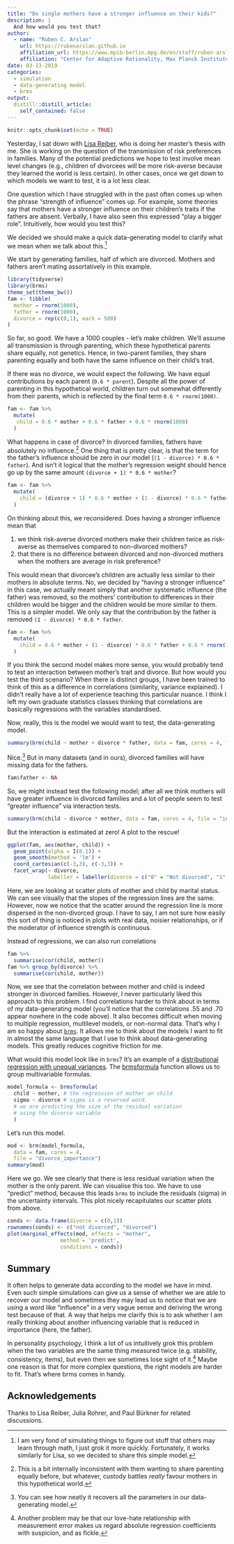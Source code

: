 ```yaml
---
title: "Do single mothers have a stronger influence on their kids?"
description: |
  And how would you test that?
author:
  - name: "Ruben C. Arslan"
    url: https://rubenarslan.github.io
    affiliation_url: https://www.mpib-berlin.mpg.de/en/staff/ruben-arslan
    affiliation: "Center for Adaptive Rationality, Max Planck Institute for Human Development, Berlin" 
date: 03-13-2019
categories: 
  - simulation
  - data-generating model
  - brms
output:
  distill::distill_article:
    self_contained: false
---
```


```r
knitr::opts_chunk$set(echo = TRUE)
```

Yesterday, I sat down with [Lisa Reiber](https://twitter.com/_asilisa_), who is doing
her master's thesis with me. She is working on the question of the transmission
of risk preferences in families. Many of the potential predictions we hope to test
involve mean level changes (e.g., children of divorcees will be more risk-averse because they learned the world is less certain). In other cases, once we get down to
which models we want to test, it is a lot less clear.

One question which I have struggled with in the past often comes up when the
phrase "strength of influence" comes up. For example, some theories say that
mothers have a stronger influence on their children's traits if the fathers are absent.
Verbally, I have also seen this expressed "play a bigger role". Intuitively, how would you test this?

We decided we should make a quick data-generating model to clarify what we mean when we talk about this.^[I am very fond of simulating things to figure out stuff that others may learn through math, I just grok it more quickly. Fortunately, it works similarly for Lisa, so we decided to share this simple model.]

We start by generating families, half of which  are divorced. Mothers and fathers aren't mating assortatively in this example.

```r
library(tidyverse)
library(brms)
theme_set(theme_bw())
fam <- tibble(
  mother = rnorm(1000),
  father = rnorm(1000),
  divorce = rep(c(0,1), each = 500)
)

```

So far, so good. We have a 1000 couples - let's make children. We'll assume all transmission is through parenting, which these hypothetical parents share equally, not genetics. Hence, in two-parent families, they share parenting equally and both have the same influence on their child's trait. 

If there was no divorce, we would expect the following. We have equal contributions
by each parent (`0.6 * parent`). Despite all the power of parenting in this hypothetical world, children turn out somewhat differently from their parents, which is reflected by
the final term `0.6 * rnorm(1000)`.

```r
fam <- fam %>% 
  mutate(
   child = 0.6 * mother + 0.6 * father + 0.6 * rnorm(1000)
  )
```

What happens in case of divorce? In divorced families, fathers have absolutely no influence.^[This is a bit internally inconsistent with them wanting to share parenting equally before, but whatever, custody battles _really_ favour mothers in this hypothetical world.]
One thing that is pretty clear, is that the term for the father's influence should be zero in our model (`(1 - divorce) * 0.6 * father`).
And isn't it logical that the mother's regression weight should hence go up by the same amount `(divorce + 1) * 0.6 * mother`?

```r
fam <- fam %>% 
  mutate(
    child = (divorce + 1) * 0.6 * mother + (1 - divorce) * 0.6 * father + 0.6 * rnorm(1000)
  )
```

On thinking about this, we reconsidered. Does having a stronger influence mean that 

1. we think risk-averse divorced mothers make their children twice as risk-averse as themselves compared to non-divorced mothers?
2. that there is no difference between divorced and non-divorced mothers when the mothers are average in risk preference?

This would mean that divorcee's children are actually less similar to their mothers in absolute terms. No, we decided by "having a stronger influence" in this case, we actually meant simply that another systematic influence (the father) was removed, so the mothers' contribution to differences in their children would be bigger and the children would be more similar to them. This is a simpler model. We only say that the contribution by the father is removed `(1 - divorce) * 0.6 * father`.

```r
fam <- fam %>% 
  mutate(
    child = 0.6 * mother + (1 - divorce) * 0.6 * father + 0.6 * rnorm(1000)
  )
```


If you think the second model makes more sense, you would probably tend to test an interaction between mother's trait and divorce. But how would you test the third scenario?
When there is distinct groups, I have been trained to think of this as a difference in correlations (similarity, variance explained). I didn't really have a lot of experience teaching this particular nuance. I think I left my own graduate statistics classes thinking that correlations are basically regressions with the variables standardised.

Now, really, this is the model we would want to test, the data-generating model.

```r
summary(brm(child ~ mother + divorce * father, data = fam, cores = 4, file = "dgm"))
```

Nice.^[You can see how neatly it recovers all the parameters in our data-generating model.] But in many datasets (and in ours), divorced families will have missing data for the fathers. 

```r
fam$father <- NA
```

So, we might instead test the following model; after all we think mothers will have greater influence in divorced families and a lot of people seem to test "greater influence" via interaction tests.

```r
summary(brm(child ~ divorce * mother, data = fam, cores = 4, file = "interaction_model"))
```

But the interaction is estimated at zero! A plot to the rescue!

```r
ggplot(fam, aes(mother, child)) +
  geom_point(alpha = I(0.1)) +
  geom_smooth(method = 'lm') +
  coord_cartesian(c(-3,3), c(-3,3)) +
  facet_wrap(~ divorce, 
             labeller = labeller(divorce = c("0" = "Not divorced", "1" = "Divorced")))
```

Here, we are looking at scatter plots of mother and child by marital status. We can see visually that the slopes of the regression lines are the same. However, now we notice that the scatter around the regression line is more dispersed in the non-divorced group. I have to say, I am not sure how easily this sort of thing is noticed in plots with real data, noisier relationships, or if the moderator of influence strength is continuous.

Instead of regressions, we can also run correlations

```r
fam %>%  
  summarise(cor(child, mother))
fam %>% group_by(divorce) %>% 
  summarise(cor(child, mother))
```

Now, we see that the correlation between mother and child is indeed stronger in divorced families. However, I never particularly liked this approach to this problem. I find correlations harder to think about in terms of my data-generating model (you'll notice that the correlations .55 and .70 appear nowhere in the code above). It also becomes
difficult when moving to multiple regression, multilevel models, or non-normal data. That's why I am so happy about [`brms`](https://github.com/paul-buerkner/brms). It allows me to think about the models I want to fit in almost the same language that I use to think about data-generating models. This greatly reduces cognitive friction for me.

What would this model look like in `brms`? It's an example of a [distributional regression with unequal variances](https://cloud.r-project.org/web/packages/brms/vignettes/brms_distreg.html). The [brmsformula](https://rdrr.io/cran/brms/man/brmsformula.html) function allows us to group multivariable formulas.

```r
model_formula <- brmsformula(
  child ~ mother, # the regression of mother on child
  sigma ~ divorce # sigma is a reserved word. 
  # we are predicting the size of the residual variation 
  # using the divorce variable
  )
```

Let's run this model.

```r
mod <- brm(model_formula, 
  data = fam, cores = 4, 
  file = "divorce_importance")
summary(mod)
```

Here we go. We see clearly that there is less residual variation when the mother is the only parent. We can visualise this too. We have to use "predict" method, because this leads
`brms` to include the residuals (sigma) in the uncertainty intervals. This plot
nicely recapitulates our scatter plots from above.

```r
conds <- data.frame(divorce = c(0,1))
rownames(conds) <- c("not divorced", "divorced")
plot(marginal_effects(mod, effects = "mother", 
                 method = 'predict',
                 conditions = conds))
```

## Summary
It often helps to generate data according to the model we have in mind. 
Even such simple simulations can give us  a sense of whether we are able to recover 
our model and sometimes they may lead us to notice that we are using a word like 
"influence" in a very vague sense and deriving the wrong test because of that. 
A way that helps me clarify this is to ask whether I am really thinking about 
another influencing variable that is reduced in importance (here, the father).

In personality psychology, I think a lot of us intuitively grok this problem when the two variables are the same thing measured twice (e.g. stability, consistency, items), but even then we sometimes lose sight of it.^[Another problem may be that our love-hate relationship with measurement error makes us regard absolute regression coefficients with suspicion, and as fickle.] Maybe one reason is that for more complex questions, the right models are harder to fit. That's where brms comes in handy.

## Acknowledgements {.appendix}

Thanks to Lisa Reiber, Julia Rohrer, and Paul Bürkner for related discussions.
